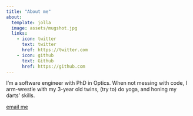 ```yaml
---
title: "About me"
about:
  template: jolla
  image: assets/mugshot.jpg
  links:
    - icon: twitter
      text: twitter
      href: https://twitter.com
    - icon: github
      text: Github
      href: https://github.com
---
```


I'm a software engineer with PhD in Optics. When not messing with code, I arm-wrestle with my 3-year old twins,
(try to) do yoga, and honing my darts' skills.

[email me](mailto:nesaboz@gmail.com)